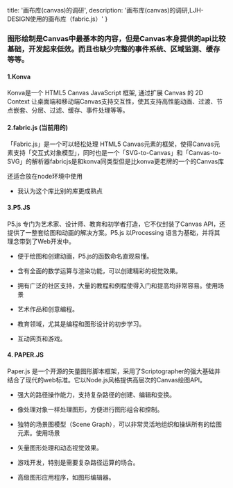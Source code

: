   title: '画布库(canvas)的调研',
  description: '画布库(canvas)的调研,LJH-DESIGN使用的画布库（fabric.js）'
}

### 图形绘制是Canvas中最基本的内容，但是Canvas本身提供的api比较基础，开发起来低效。而且也缺少完整的事件系统、区域监测、缓存等等。

#### 1.Konva

Konva是一个 HTML5 Canvas JavaScript 框架, 通过扩展 Canvas 的 2D Context 让桌面端和移动端Canvas支持交互性，使其支持高性能动画、过渡、节点嵌套、分层、过滤、缓存、事件处理等等。

#### 2.fabric.js (当前用的)

「Fabric.js」是一个可以轻松处理 HTML5 Canvas元素的框架，使得Canvas元素支持「交互式对象模型」，同时也是一个「SVG-to-Canvas」和「Canvas-to-SVG」的解析器fabricjs是和konva同类型但是比konva更老牌的一个的Canvas库

还适合放在node环境中使用

- 我认为这个库比别的库更成熟点

#### 3.P5.JS

P5.js 专门为艺术家、设计师、教育和初学者打造，它不仅封装了Canvas API，还提供了一整套绘图和动画的解决方案。P5.js 以Processing 语言为基础，并将其理念带到了Web开发中。

- 便于绘图和创建动画，P5.js的函数命名直观易懂。
- 含有全面的数学运算与渲染功能，可以创建精彩的视觉效果。
- 拥有广泛的社区支持，大量的教程和例程使得入门和提高均非常容易。使用场景

- 艺术作品和创意编程。
- 教育领域，尤其是编程和图形设计的初步学习。
- 互动网页和游戏。

#### 4. PAPER.JS

Paper.js 是一个开源的矢量图形脚本框架，采用了Scriptographer的强大基础并结合了现代的web标准。它以Node.js风格提供高层次的Canvas绘图API。

- 强大的路径操作能力，支持复杂路径的创建、编辑和变换。
- 像处理对象一样处理图形，方便进行图形组合和控制。
- 独特的场景图模型（Scene Graph），可以非常灵活地组织和操纵所有的绘图元素。使用场景

- 矢量图形处理和动态视觉效果。
- 游戏开发，特别是需要复杂路径运算的场合。
- 高级图形应用程序，如图形编辑器。
